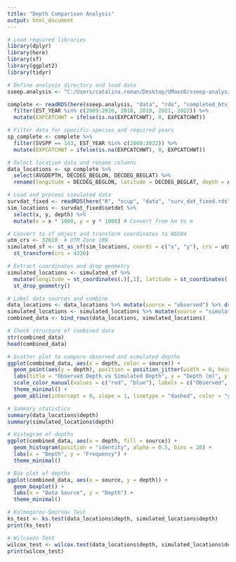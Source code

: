 ---
title: "Depth Comparison Analysis"
output: html_document
---

```{r setup, include=FALSE}
# Load required libraries
library(dplyr)
library(here)
library(sf)
library(ggplot2)
library(tidyr)
```

```{r}
# Define analysis directory and load data
sseep.analysis <- "C:/Users/catalina.roman/Desktop/UMassD/sseep-analysis"

complete <- readRDS(here(sseep.analysis, "data", "rds", "completed_bts_data.rds")) %>%
  filter(EST_YEAR %in% c(2009:2016, 2018, 2019, 2021, 2022)) %>%
  mutate(EXPCATCHWT = ifelse(is.na(EXPCATCHWT), 0, EXPCATCHWT))
```

```{r}
# Filter data for specific species and required years
sp_complete <- complete %>%
  filter(SVSPP == 143, EST_YEAR %in% c(2009:2022)) %>%
  mutate(EXPCATCHWT = ifelse(is.na(EXPCATCHWT), 0, EXPCATCHWT))

# Select location data and rename columns
data_locations <- sp_complete %>%
  select(AVGDEPTH, DECDEG_BEGLON, DECDEG_BEGLAT) %>%
  rename(longitude = DECDEG_BEGLON, latitude = DECDEG_BEGLAT, depth = AVGDEPTH)

```

```{r}
# Load and process simulated data
survdat_fixed <- readRDS(here("R", "scup", "data", "surv_dat_fixed.rds"))
sim_locations <- survdat_fixed$setdet %>%
  select(x, y, depth) %>%
  mutate(x = x * 1000, y = y * 1000) # Convert from km to m

# Convert to sf object and transform coordinates to WGS84
utm_crs <- 32618  # UTM Zone 18N
simulated_sf <- st_as_sf(sim_locations, coords = c("x", "y"), crs = utm_crs) %>%
  st_transform(crs = 4326)

# Extract coordinates and drop geometry
simulated_locations <- simulated_sf %>%
  mutate(longitude = st_coordinates(.)[,1], latitude = st_coordinates(.)[,2]) %>%
  st_drop_geometry()

```

```{r}
# Label data sources and combine
data_locations <- data_locations %>% mutate(source = "observed") %>% drop_na()
simulated_locations <- simulated_locations %>% mutate(source = "simulated")
combined_data <- bind_rows(data_locations, simulated_locations)

# Check structure of combined data
str(combined_data)
head(combined_data)

```


```{r}
# Scatter plot to compare observed and simulated depths
ggplot(combined_data, aes(x = depth, color = source)) +
  geom_point(aes(y = depth), position = position_jitter(width = 0, height = 0.1), alpha = 0.5) +
  labs(title = "Observed Depth vs Simulated Depth", x = "Depth (m)", y = "Depth (m)") +
  scale_color_manual(values = c("red", "blue"), labels = c("Observed", "Simulated")) +
  theme_minimal() +
  geom_abline(intercept = 0, slope = 1, linetype = "dashed", color = "gray")

```


```{r}
# Summary statistics
summary(data_locations$depth)
summary(simulated_locations$depth)


```



```{r}
# Histogram of depths
ggplot(combined_data, aes(x = depth, fill = source)) +
  geom_histogram(position = "identity", alpha = 0.5, bins = 20) +
  labs(x = "Depth", y = "Frequency") +
  theme_minimal()

```



```{r}
# Box plot of depths
ggplot(combined_data, aes(x = source, y = depth)) +
  geom_boxplot() +
  labs(x = "Data Source", y = "Depth") +
  theme_minimal()


```



```{r}
# Kolmogorov-Smirnov Test
ks_test <- ks.test(data_locations$depth, simulated_locations$depth)
print(ks_test)

```

```{r}
# Wilcoxon Test
wilcox_test <- wilcox.test(data_locations$depth, simulated_locations$depth)
print(wilcox_test)

```
